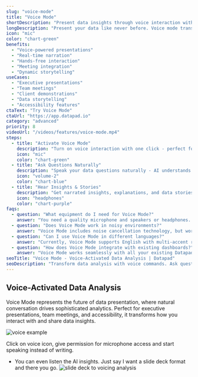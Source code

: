 ```yaml
---
slug: "voice-mode"
title: "Voice Mode"
shortDescription: "Present data insights through voice interaction with real-time updates."
longDescription: "Present your data like never before. Voice mode transforms your dashboards into interactive presentations with real-time narration, perfect for meetings, presentations, or hands-free data exploration."
icon: "mic"
color: "chart-green"
benefits:
  - "Voice-powered presentations"
  - "Real-time narration"
  - "Hands-free interaction"
  - "Meeting integration"
  - "Dynamic storytelling"
useCases:
  - "Executive presentations"
  - "Team meetings"
  - "Client demonstrations"
  - "Data storytelling"
  - "Accessibility features"
ctaText: "Try Voice Mode"
ctaUrl: "https://app.datapad.io"
category: "advanced"
priority: 8
videoUrl: "/videos/features/voice-mode.mp4"
steps:
  - title: "Activate Voice Mode"
    description: "Turn on voice interaction with one click - perfect for presentations and meetings."
    icon: "mic"
    color: "chart-green"
  - title: "Ask Questions Naturally"
    description: "Speak your data questions naturally - AI understands context and follow-up questions."
    icon: "volume-2"
    color: "chart-blue"
  - title: "Hear Insights & Stories"
    description: "Get narrated insights, explanations, and data stories that engage your audience."
    icon: "headphones"
    color: "chart-purple"
faqs:
  - question: "What equipment do I need for Voice Mode?"
    answer: "You need a quality microphone and speakers or headphones. Most modern laptops and smartphones have sufficient built-in microphones. For presentations, we recommend using an external microphone for optimal voice recognition accuracy."
  - question: "Does Voice Mode work in noisy environments?"
    answer: "Voice Mode includes noise cancellation technology, but works best in relatively quiet environments. For presentations in large rooms or noisy spaces, consider using a directional microphone or headset for better recognition accuracy."
  - question: "Can I use Voice Mode in different languages?"
    answer: "Currently, Voice Mode supports English with multi-accent recognition. We're expanding language support to include Spanish, French, German, and other major business languages based on user demand."
  - question: "How does Voice Mode integrate with existing dashboards?"
    answer: "Voice Mode works seamlessly with all your existing Datapad dashboards and data sources. You can navigate between dashboards, ask questions about specific charts, and request detailed explanations using voice commands."
seoTitle: "Voice Mode - Voice-Activated Data Analysis | Datapad"
seoDescription: "Transform data analysis with voice commands. Ask questions naturally and hear insights narrated back with real-time visual updates. Perfect for presentations."
---
```


## Voice-Activated Data Analysis

Voice Mode represents the future of data presentation, where natural conversation drives sophisticated analytics. Perfect for executive presentations, team meetings, and accessibility, it transforms how you interact with and share data insights.

![voice example](/images/docs/features/voice-mode.png)

Click on voice icon, give permission for microphone access and start speaking instead of writing.

- You can even listen the AI insights. Just say I want a slide deck format and there you go.
![slide deck to voicing analysis](/images/docs/features/slide-deck.png)
